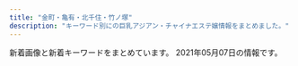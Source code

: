 ```yaml
---
title: "金町・亀有・北千住・竹ノ塚"
description: "キーワード別にの巨乳アジアン・チャイナエステ嬢情報をまとめました。"
---
```


新着画像と新着キーワードをまとめています。
2021年05月07日の情報です。

<DmmAffiliateIns />
<KeywordTable
  shops={
    [
    {
        "img_links": [],
        "station": "\u6885\u5cf6\u99c5",
        "name": "\u5fc3",
        "keywords": {},
        "url": "http://sumirety.xyz/"
    },
    {
        "img_links": [
            "http://starrysky.esnavi.work/2/uploadimg/1574764277.jpg",
            "http://starrysky.esnavi.work/2/uploadimg/1609136908.jpeg",
            "http://starrysky.esnavi.work/2/uploadimg/1565558725.jpg",
            "http://starrysky.esnavi.work/2/uploadimg/1596225793.jpg",
            "https://century.pwchp.com/images/vis_theptframe.png",
            "http://starrysky.esnavi.work/2/uploadimg/1609136727.jpeg",
            "http://starrysky.esnavi.work/vis_theptframe.png",
            "http://starrysky.esnavi.work/iDl2toJilLq62VX.png",
            "http://starrysky.esnavi.work/2/uploadimg/1618889943.jpeg",
            "http://starrysky.esnavi.work/1-1PZ515095RN.jpg",
            "https://pwchp.com/images_editor/124/images/1559717095-146381_2.jpg",
            "http://starrysky.esnavi.work/2/uploadimg/1617615141.jpeg"
        ],
        "url": "http://starrysky.esnavi.work/",
        "keywords": {
            "D": 9,
            "E": 9,
            "85": 18,
            "83": 9,
            "\u80f8": 1,
            "88": 9,
            "90": 27,
            "C": 9
        },
        "name": "\u6fc0\u5b89\u5929\u4f7f",
        "station": "\u7dbe\u702c\u99c5\u6771\u53e3"
    },
    {
        "img_links": [
            "http://www.kenyoku.work/images/int1.png",
            "http://www.kenyoku.work/images/b1.jpg",
            "http://www.kenyoku.work/images/sys.jpg",
            "http://www.kenyoku.work/images/news.jpg",
            "http://www.kenyoku.work/img/ami1.jpg",
            "http://www.kenyoku.work/img/risa1.jpg",
            "http://www.kenyoku.work/images/1.jpg",
            "http://www.kenyoku.work/images/head.jpg",
            "http://www.kenyoku.work/images/4.jpg",
            "http://www.kenyoku.work/images/staff_t.jpg",
            "http://www.kenyoku.work/images/s1.png",
            "http://www.kenyoku.work/images/3.jpg",
            "http://www.kenyoku.work/img/miki1.jpg",
            "http://www.kenyoku.work/img/hana1.jpg",
            "http://www.kenyoku.work/images/b2.jpg",
            "http://www.kenyoku.work/images/int2.png",
            "http://www.kenyoku.work/images/info.png",
            "http://www.kenyoku.work/images/interior_t.jpg",
            "http://www.kenyoku.work/images/2.jpg",
            "http://www.kenyoku.work/images/mobile.jpg"
        ],
        "url": "http://www.kenyoku.work/",
        "keywords": {},
        "station": "JR\u91d1\u753a\u99c5\u5317\u53e3",
        "name": "\u5065\u6b32"
    },
    {
        "keywords": {
            "86": 32,
            "D": 20,
            "C": 2
        },
        "url": "http://massage-esthe.red/",
        "img_links": [
            "http://massage-esthe.red/images/slider/slide5s.png",
            "http://massage-esthe.red/images/slider/slide5.png",
            "http://massage-esthe.red/images/staff_images/sta3.jpg",
            "http://massage-esthe.red/images/index-2.jpg",
            "http://massage-esthe.red/images/staff_images/sta7.jpg",
            "http://massage-esthe.red/images/r7.jpg",
            "http://massage-esthe.red/images/r6.jpg",
            "http://massage-esthe.red/images/staff_images/st1.jpg",
            "http://massage-esthe.red/images/staff_images/sta4.jpg",
            "http://massage-esthe.red/images/staff_images/sta5.jpg",
            "http://massage-esthe.red/images/line1.jpg",
            "http://massage-esthe.red/images/an_3_01.jpg",
            "http://massage-esthe.red/images/an_6_02.jpg",
            "http://massage-esthe.red/images/staff_images/st9.jpg",
            "http://massage-esthe.red/images/an_3_02.jpg",
            "http://massage-esthe.red/images/staff_images/st5.jpg",
            "http://massage-esthe.red/images/an_6_01.jpg",
            "http://massage-esthe.red/images/staff_images/st2.jpg",
            "http://massage-esthe.red/images/fbb.jpg",
            "http://massage-esthe.red/images/e.jpg",
            "http://massage-esthe.red/images/slider/slide4s.png",
            "http://massage-esthe.red/images/no.png",
            "http://massage-esthe.red/images/slider/slide1s.png",
            "http://massage-esthe.red/images/staff_images/st6.jpg",
            "http://massage-esthe.red/images/r2.jpg",
            "http://massage-esthe.red/images/line.jpg",
            "http://massage-esthe.red/images/an_2_01.jpg",
            "http://massage-esthe.red/images/slider/slide4.png",
            "http://massage-esthe.red/images/staff_images/st4.jpg",
            "http://massage-esthe.red/images/slider/slide2.png",
            "http://massage-esthe.red/images/staff_images/sta1.jpg",
            "http://massage-esthe.red/images/an_5_01.jpg",
            "http://massage-esthe.red/images/an_1_01.jpg",
            "http://massage-esthe.red/images/r4.jpg",
            "http://massage-esthe.red/images/staff_images/sl.png",
            "http://massage-esthe.red/images/index-1.jpg",
            "http://massage-esthe.red/images/staff_images/st3.jpg",
            "http://massage-esthe.red/images/an_4_01.jpg",
            "http://massage-esthe.red/images/staff_images/sta6.jpg",
            "http://massage-esthe.red/images/slider/slide3s.png",
            "http://massage-esthe.red/images/staff_images/st7.jpg",
            "http://massage-esthe.red/images/an_2_02.jpg",
            "http://massage-esthe.red/images/r5.jpg",
            "http://massage-esthe.red/images/an_1_02.jpg",
            "http://massage-esthe.red/images/qr.jpg",
            "http://massage-esthe.red/images/staff_images/sta9.jpg",
            "http://massage-esthe.red/images/staff_images/sta2.jpg",
            "http://massage-esthe.red/images/slider/slide1.png",
            "http://massage-esthe.red/images/an_4_02.jpg",
            "http://massage-esthe.red/images/an_5_02.jpg",
            "http://massage-esthe.red/images/r3.jpg",
            "http://massage-esthe.red/images/slider/slide3.png",
            "http://massage-esthe.red/images/slider/slide2s.png"
        ],
        "name": "BODY RESORT",
        "station": "JR\u4e80\u6709\u99c5\u5317\u53e3"
    },
    {
        "station": "JR\u91d1\u753a\u99c5\u5317\u53e3",
        "name": "Spring \uff5e\u30b9\u30d7\u30ea\u30f3\u30b0\uff5e",
        "img_links": [
            "http://spring.est888.com/css/nav/nav-004.png",
            "http://spring.est888.com/css/staff/staff17-b.png",
            "http://spring.est888.com/css/staff/staff17.png",
            "http://spring.est888.com/css/staff/staff14-a.png",
            "http://spring.est888.com/css/staff/staff11-a.png",
            "http://spring.est888.com/css/tel.png",
            "http://spring.est888.com/css/staff/staff13.png",
            "http://spring.est888.com/css/staff/staff0005.png",
            "http://spring.est888.com/css/top0000000003.jpg",
            "http://spring.est888.com/css/staff/staff16-b.png",
            "http://spring.est888.com/css/staff/staff17-a.png",
            "http://spring.est888.com/css/top001.png",
            "http://spring.est888.com/css/nav/nav-006.png",
            "http://spring.est888.com/css/staff/staff001.png",
            "http://spring.est888.com/css/staff/staff0005-a.png",
            "http://spring.est888.com/css/staff/staff012.png",
            "http://spring.est888.com/css/staff/staff010.png",
            "http://spring.est888.com/css/staff/staff004-b.png",
            "http://spring.est888.com/css/staff/staff0005-b.png",
            "http://spring.est888.com/css/staff/staff004.png",
            "http://spring.est888.com/css/staff/staff14-b.png",
            "http://spring.est888.com/css/staff/staff16-a.png",
            "http://spring.est888.com/css/staff/staff11.png",
            "http://spring.est888.com/css/staff/staff012-b.png",
            "http://spring.est888.com/css/staff/staff13-a.png",
            "http://spring.est888.com/css/staff/staff004-a.png",
            "http://spring.est888.com/css/staff/staff0010-b.png",
            "http://spring.est888.com/css/staff/staff11-b.png",
            "http://spring.est888.com/css/staff/staff010-a.png",
            "http://spring.est888.com/css/staff/staff16.png",
            "http://spring.est888.com/css/nav/nav-001.png",
            "http://spring.est888.com/css/staff/staff012-a.png",
            "http://spring.est888.com/css/nav/nav-003.png",
            "http://spring.est888.com/css/staff/staff14.png",
            "http://spring.est888.com/css/nav/nav-005.png",
            "http://spring.est888.com/css/nav/nav-002.png",
            "http://spring.est888.com/css/staff/staff001-a.png",
            "http://spring.est888.com/css/staff/staff001-b.png"
        ],
        "url": "http://spring.est888.com/",
        "keywords": {
            "C": 3,
            "91": 1,
            "D": 3,
            "E": 1,
            "90": 5,
            "89": 1,
            "85": 2,
            "84": 1
        }
    },
    {
        "url": "http://bananokoi.ies.bz/",
        "station": "\u7dbe\u702c\u99c5\u6771\u53e3",
        "name": "\u82b1\u306e\u604b",
        "img_links": [],
        "keywords": {}
    },
    {
        "keywords": {
            "G": 6,
            "\u30bb\u30af\u30b7\u30fc": 5
        },
        "station": "\u7dbe\u702c\u99c5\u6771\u53e3",
        "name": "You First*\u30e6\u30fc\u30d5\u30a1\u30fc\u30b9\u30c8",
        "url": "http://youfirstesthe.com/",
        "img_links": [
            "http://youfirstesthe.com/images/top/ranking01.png",
            "http://youfirstesthe.com/upload/girl/img02/img1_0028.jpg",
            "http://youfirstesthe.com/upload/girl/img02/img1_0008.jpg",
            "http://youfirstesthe.com/upload/board/img_1558501433.jpg",
            "http://youfirstesthe.com/images/top/ranking02.png",
            "http://youfirstesthe.com/upload/girl/img03/img2_0028.jpg",
            "http://youfirstesthe.com/upload/girl/img03/img1_0027.jpg",
            "http://youfirstesthe.com/upload/girl/img03/img2_0014.jpg",
            "http://youfirstesthe.com/upload/board/img_1616074420.jpg",
            "http://youfirstesthe.com/upload/girl/img03/img1_0026.jpg",
            "http://youfirstesthe.com/upload/girl/img03/img1_0016.jpg",
            "http://youfirstesthe.com/images/common/tel.png",
            "http://youfirstesthe.com/images/top/ranking03.png",
            "http://youfirstesthe.com/upload/girl/img02/img1_0021.jpg",
            "http://youfirstesthe.com/upload/girl/img03/img3_0003.jpg",
            "http://youfirstesthe.com/upload/girl/img03/img1_0028.jpg",
            "http://youfirstesthe.com/upload/girl/img03/img1_0004.jpg",
            "http://youfirstesthe.com/upload/board/img_1555924960.jpg",
            "http://youfirstesthe.com/upload/girl/img03/img2_0016.jpg",
            "http://youfirstesthe.com/upload/girl/img03/img4_0008.jpg",
            "http://youfirstesthe.com/upload/girl/img03/img2_0019.jpg",
            "http://youfirstesthe.com/upload/girl/img03/img4_0007.jpg",
            "http://youfirstesthe.com/upload/girl/img02/img1_0019.jpg",
            "http://youfirstesthe.com/upload/girl/img03/img2_0003.jpg",
            "http://youfirstesthe.com/upload/girl/img02/img1_0007.jpg",
            "http://youfirstesthe.com/upload/girl/img03/img1_0019.jpg",
            "http://youfirstesthe.com/upload/girl/img03/img5_0008.jpg",
            "http://youfirstesthe.com/upload/girl/img02/img1_0014.jpg",
            "http://youfirstesthe.com/upload/girl/img03/img1_0008.jpg",
            "http://youfirstesthe.com/upload/girl/img02/img1_0026.jpg",
            "http://youfirstesthe.com/upload/board/img_1616074473.jpg",
            "http://youfirstesthe.com/upload/girl/img03/img2_0020.jpg",
            "http://youfirstesthe.com/upload/girl/img03/img2_0029.jpg",
            "http://youfirstesthe.com/upload/girl/img03/img1_0029.jpg",
            "http://youfirstesthe.com/upload/girl/img02/img1_0003.jpg",
            "http://youfirstesthe.com/upload/girl/img03/img1_0003.jpg",
            "http://youfirstesthe.com/images/top/news.png",
            "http://youfirstesthe.com/upload/girl/img03/img3_0007.jpg",
            "http://youfirstesthe.com/upload/girl/img03/img1_0014.jpg",
            "http://youfirstesthe.com/images/top/pickup_box.png",
            "http://youfirstesthe.com/upload/girl/img03/img2_0007.jpg",
            "http://youfirstesthe.com/upload/girl/img03/img1_0007.jpg",
            "http://youfirstesthe.com/upload/board/img_1600470945.jpg",
            "http://youfirstesthe.com/images/top/list_btn.png",
            "http://youfirstesthe.com/upload/girl/img02/img1_0004.jpg",
            "http://youfirstesthe.com/images/common/main_txt_corona.jpg",
            "http://youfirstesthe.com/upload/girl/img03/img1_0021.jpg",
            "http://youfirstesthe.com/upload/girl/img03/img3_0008.jpg",
            "http://youfirstesthe.com/upload/girl/img02/img1_0015.jpg",
            "http://youfirstesthe.com/upload/girl/img03/img3_0020.jpg",
            "http://youfirstesthe.com/upload/girl/img02/img1_0016.jpg",
            "http://youfirstesthe.com/upload/board/img_1601452249.jpg",
            "http://youfirstesthe.com/upload/girl/img03/img1_0015.jpg",
            "http://youfirstesthe.com/upload/girl/img02/img1_0027.jpg",
            "http://youfirstesthe.com/upload/girl/img02/img1_0029.jpg",
            "http://youfirstesthe.com/upload/girl/img03/img2_0008.jpg",
            "http://youfirstesthe.com/upload/girl/img03/img1_0020.jpg",
            "http://youfirstesthe.com/upload/girl/img02/img1_0020.jpg"
        ]
    },
    {
        "keywords": {
            "C": 11,
            "87": 4,
            "D": 8,
            "86": 4
        },
        "img_links": [
            "http://www.luckystar.esturl.com/files/005-03.jpg",
            "http://www.luckystar.esturl.com/files/003-03.jpg",
            "http://www.luckystar.esturl.com/files/001.jpg",
            "http://www.luckystar.esturl.com/files/001-02.jpg",
            "http://www.luckystar.esturl.com/files/003.jpg",
            "http://www.luckystar.esturl.com/files/003-02.jpg",
            "http://www.luckystar.esturl.com/files/001-03.jpg",
            "http://www.luckystar.esturl.com/files/002-03.jpg",
            "http://www.luckystar.esturl.com/img/ttl_info.png",
            "http://www.luckystar.esturl.com/files/002-02.jpg",
            "http://www.luckystar.esturl.com/img/ttl_news.png",
            "http://www.luckystar.esturl.com/files/002.jpg",
            "http://www.luckystar.esturl.com/images/slider/2.jpg",
            "http://www.luckystar.esturl.com/img/tel.png",
            "http://www.luckystar.esturl.com/img/goback.jpg",
            "http://www.luckystar.esturl.com/files/005-02.jpg",
            "http://www.luckystar.esturl.com/img/btn_blog.png",
            "http://www.luckystar.esturl.com/images/slider/1.jpg",
            "http://www.luckystar.esturl.com/img/pickup.jpg",
            "http://www.luckystar.esturl.com/files/005.jpg",
            "http://www.luckystar.esturl.com/images/slider/3.jpg"
        ],
        "station": "JR\u4e80\u6709\u99c5\u5317\u53e3",
        "url": "http://www.luckystar.esturl.com/",
        "name": "\u30e9\u30c3\u30ad\u30fc\u30b9\u30bf\u30fc"
    },
    {
        "station": "\u7af9\u30ce\u585a\u99c5\u6771\u53e3",
        "keywords": {
            "88": 23,
            "83": 23,
            "86": 92,
            "D": 161,
            "87": 92,
            "80": 23,
            "C": 46,
            "E": 69,
            "85": 23
        },
        "img_links": [
            "https://anna.iest.info/images/09.jpg",
            "https://anna.iest.info/photos/sites/32/2020/09/2020092310053021.jpg",
            "https://anna.iest.info/images/room2.jpg",
            "https://anna.iest.info/photos/sites/32/2020/10/2020102309073277.jpg",
            "https://anna.iest.info/photos/sites/32/2021/01/2021012302265121.jpg",
            "https://anna.iest.info/photos/sites/32/2020/11/2020110204554291.jpg",
            "https://anna.iest.info/images/top.png",
            "https://anna.iest.info/photos/sites/32/2021/01/2021012102543828.jpg",
            "https://anna.iest.info/photos/sites/32/2020/09/2020092310180247.jpg",
            "https://anna.iest.info/photos/sites/32/2021/03/202103090634171.jpg",
            "https://anna.iest.info/photos/sites/32/2020/09/2020092310095442.jpg",
            "https://anna.iest.info/images/room4.jpg",
            "https://anna.iest.info/photos/sites/32/2020/12/2020122407252653.jpg",
            "https://anna.iest.info/photos/sites/32/2020/09/2020092310104790.jpg",
            "https://anna.iest.info/photos/sites/32/2021/01/2021012102544587.jpg",
            "https://anna.iest.info/photos/sites/32/2020/09/2020092404431618.jpg",
            "https://anna.iest.info/photos/sites/32/2020/09/2020092310230663.jpg",
            "https://anna.iest.info/photos/sites/32/2021/03/2021030906341691.jpg",
            "https://anna.iest.info/images/05.jpg",
            "https://anna.iest.info/photos/sites/32/2021/04/2021040703585933.jpg",
            "https://anna.iest.info/images/side_link02.png",
            "https://anna.iest.info/photos/sites/32/2020/09/2020092310053060.jpg",
            "https://anna.iest.info/images/room3.jpg",
            "https://anna.iest.info/photos/sites/32/2021/01/202101230226466.jpg",
            "https://anna.iest.info/photos/sites/32/2020/09/2020092310084345.jpg",
            "https://anna.iest.info/images/sp_top.jpg",
            "https://anna.iest.info/images/room1.jpg",
            "https://anna.iest.info/images/side_link03.png"
        ],
        "url": "https://anna.iest.info/",
        "name": "\u5b89\u5a1c\u30fb\u30a2\u30f3\u30ca"
    },
    {
        "name": "\u604b\u4eba\u697d\u5712",
        "keywords": {
            "D": 3,
            "86": 2,
            "89": 1,
            "E": 2,
            "87": 2
        },
        "url": "http://koi.rankuens.com/",
        "station": "JR\u4e80\u6709\u99c5\u5357\u53e3",
        "img_links": [
            "http://koi.rankuens.com/css/nav/nav05.jpg",
            "http://koi.rankuens.com/css/nav/nav06.jpg",
            "http://koi.rankuens.com/css/top005.jpg",
            "http://koi.rankuens.com/css/top004.jpg",
            "http://koi.rankuens.com/css/nav/nav02.jpg",
            "http://koi.rankuens.com/css/head03.jpg",
            "http://koi.rankuens.com/css/nav/nav03.jpg",
            "http://koi.rankuens.com/css/left.jpg",
            "http://koi.rankuens.com/css/top0000001.jpg",
            "http://koi.rankuens.com/css/staff/staff00005.jpg",
            "http://koi.rankuens.com/css/staff/staff08.jpg",
            "http://koi.rankuens.com/css/right.jpg",
            "http://koi.rankuens.com/css/nav/nav01.jpg",
            "http://koi.rankuens.com/css/staff/staff09.jpg",
            "http://koi.rankuens.com/css/staff/staff10.jpg",
            "http://koi.rankuens.com/css/staff/staff00006.jpg",
            "http://koi.rankuens.com/css/nav/nav04.jpg"
        ]
    },
    {
        "keywords": {},
        "url": "http://kenkounoie-umejima.este88.com/",
        "name": "\u5065\u5eb7\u306e\u5bb6",
        "station": "\u6885\u5cf6\u99c5",
        "img_links": [
            "http://kenkounoie-umejima.este88.com/gals/akane1.jpg",
            "http://kenkounoie-umejima.este88.com/images/qr.jpg",
            "http://kenkounoie-umejima.este88.com/images/img3.jpg",
            "http://kenkounoie-umejima.este88.com/gals/rika1.jpg",
            "http://kenkounoie-umejima.este88.com/images/acc2.jpg",
            "http://kenkounoie-umejima.este88.com/images/acc4.jpg",
            "http://kenkounoie-umejima.este88.com/images/img2.jpg",
            "http://kenkounoie-umejima.este88.com/images/acc5.jpg",
            "http://kenkounoie-umejima.este88.com/images/acc3.jpg",
            "http://kenkounoie-umejima.este88.com/gals/mimi1.jpg",
            "http://kenkounoie-umejima.este88.com/gals/kiki1.jpg",
            "http://kenkounoie-umejima.este88.com/gals/ai1.jpg",
            "http://kenkounoie-umejima.este88.com/images/acc1.jpg",
            "http://kenkounoie-umejima.este88.com/gals/emi1.jpg",
            "http://kenkounoie-umejima.este88.com/images/info.png",
            "http://kenkounoie-umejima.este88.com/images/img1.jpg",
            "http://kenkounoie-umejima.este88.com/gals/risa1.jpg",
            "http://kenkounoie-umejima.este88.com/i/sp02.jpg",
            "http://kenkounoie-umejima.este88.com/images/img4.jpg"
        ]
    },
    {
        "url": "https://bright.xyz.mn/",
        "keywords": {
            "F": 42,
            "D": 90,
            "E": 65,
            "87": 42,
            "89": 21,
            "83": 21,
            "92": 21,
            "G": 21,
            "85": 21,
            "86": 21,
            "H": 21,
            "88": 84
        },
        "station": "JR\u4e80\u6709\u99c5\u5357\u53e3",
        "name": "Plaisir\u30fb\u30d7\u30ec\u30b8\u30fc\u30eb",
        "img_links": [
            "https://bright.xyz.mn/photos/sites/10/2021/05/2021050709052156-308x411.jpg",
            "https://bright.xyz.mn/photos/sites/10/2020/01/2020010607464468.jpg",
            "https://bright.xyz.mn/photos/sites/10/2020/07/202007261153576.jpg",
            "https://bright.xyz.mn/photos/sites/10/2020/02/2020022201512635.jpg",
            "https://bright.xyz.mn/photos/sites/10/2020/11/2020112603202074.jpg",
            "https://bright.xyz.mn/images/s_therapist.jpg",
            "https://bright.xyz.mn/photos/sites/10/2020/11/2020110507362248.jpg",
            "https://bright.xyz.mn/images/1.jpg",
            "https://bright.xyz.mn/photos/sites/10/2020/11/2020112603202074-308x411.jpg",
            "https://bright.xyz.mn/photos/sites/10/2021/02/2021020306534154.jpg",
            "https://bright.xyz.mn/images/staff_bj3.jpg",
            "https://bright.xyz.mn/images/end.png",
            "https://bright.xyz.mn/photos/sites/10/2021/03/2021031707474096-308x411.jpg",
            "https://bright.xyz.mn/images/news_bj3.jpg",
            "https://bright.xyz.mn/images/2.jpg",
            "https://bright.xyz.mn/images/s_news.jpg",
            "https://bright.xyz.mn/photos/sites/10/2021/03/2021031707474096.jpg",
            "https://bright.xyz.mn/photos/sites/10/2020/08/2020081003373252.jpg",
            "https://bright.xyz.mn/images/s_pick.png",
            "https://bright.xyz.mn/images/s_face.jpg",
            "https://bright.xyz.mn/photos/sites/10/2020/07/2020072611535558.jpg",
            "https://bright.xyz.mn/images/new.jpg",
            "https://bright.xyz.mn/images/s_link.jpg",
            "https://bright.xyz.mn/photos/sites/10/2020/02/2020022201512671.jpg",
            "https://bright.xyz.mn/images/top.png",
            "https://bright.xyz.mn/photos/sites/10/2021/05/2021050709052156.jpg",
            "https://bright.xyz.mn/photos/sites/10/2021/02/2021021807083143.jpg",
            "https://bright.xyz.mn/images/line.png",
            "https://bright.xyz.mn/images/mobile.jpg",
            "https://bright.xyz.mn/photos/sites/10/2020/07/2020072612030016.jpg",
            "https://bright.xyz.mn/photos/sites/10/2020/08/2020081003373131.jpg",
            "https://bright.xyz.mn/photos/sites/10/2021/02/2021020306534154-308x411.jpg"
        ]
    },
    {
        "keywords": {},
        "img_links": [
            "http://ayase-ai.jpest.net/uploads//sites/33/2021/04/g1.jpg",
            "http://ayase-ai.jpest.net/uploads//sites/33/2020/12/r3-1.png",
            "http://ayase-ai.jpest.net/uploads//sites/33/2020/12/shishu-2.png",
            "http://ayase-ai.jpest.net/uploads//sites/33/2020/11/g3.jpg",
            "http://ayase-ai.jpest.net/uploads//sites/33/2020/12/main_bottom.png",
            "http://ayase-ai.jpest.net/uploads//sites/33/2020/11/g6.jpg",
            "http://ayase-ai.jpest.net/uploads//sites/33/2020/11/g2.jpg",
            "http://ayase-ai.jpest.net/uploads//sites/33/2020/11/g5-225x300.jpg",
            "http://ayase-ai.jpest.net/uploads//sites/33/2020/12/main_bottom-1.png",
            "http://ayase-ai.jpest.net/uploads//sites/33/2020/12/ss.png",
            "http://ayase-ai.jpest.net/uploads//sites/33/2020/11/g2-225x300.jpg",
            "http://ayase-ai.jpest.net/uploads//sites/33/2020/12/r1.png",
            "http://ayase-ai.jpest.net/uploads//sites/33/2020/11/m-top02-1.jpg",
            "http://ayase-ai.jpest.net/uploads//sites/33/2020/11/g6-225x300.jpg",
            "http://ayase-ai.jpest.net/uploads//sites/33/2020/12/r2-1.png",
            "http://ayase-ai.jpest.net/uploads//sites/33/2020/11/g1.jpg",
            "http://ayase-ai.jpest.net/uploads//sites/33/2020/11/g5.jpg",
            "http://ayase-ai.jpest.net/uploads//sites/33/2020/11/g4-225x300.jpg",
            "http://ayase-ai.jpest.net/uploads//sites/33/2020/12/r4-1.png",
            "http://ayase-ai.jpest.net/uploads//sites/33/2020/12/mobile-1.jpg",
            "http://ayase-ai.jpest.net/uploads//sites/33/2021/01/g1-225x300.jpg",
            "http://ayase-ai.jpest.net/uploads//sites/33/2021/01/g1.jpg",
            "http://ayase-ai.jpest.net/uploads//sites/33/2021/04/g1-225x300.jpg",
            "http://ayase-ai.jpest.net/uploads//sites/33/2020/11/g1-225x300.jpg",
            "http://ayase-ai.jpest.net/uploads//sites/33/2020/12/main_top.png",
            "http://ayase-ai.jpest.net/uploads//sites/33/2020/11/g3-225x300.jpg",
            "http://ayase-ai.jpest.net/uploads//sites/33/2020/12/ma01-1.jpg",
            "http://ayase-ai.jpest.net/uploads//sites/33/2020/12/main_top-1.png",
            "http://ayase-ai.jpest.net/uploads//sites/33/2020/12/re.jpg",
            "http://ayase-ai.jpest.net/uploads//sites/33/2020/11/g4.jpg"
        ],
        "name": "\u611b",
        "station": "\u7dbe\u702c\u99c5\u6771\u53e3",
        "url": "http://ayase-ai.jpest.net/"
    },
    {
        "img_links": [
            "http://iyasinobara.oks.bz/photos/sites/36/2020/11/2020112101523963.jpg",
            "http://iyasinobara.oks.bz/images/room1.jpg",
            "http://iyasinobara.oks.bz/photos/sites/36/2019/12/2019121401184994.jpg",
            "http://iyasinobara.oks.bz/images/room3.jpg",
            "http://iyasinobara.oks.bz/images/s_news.jpg",
            "http://iyasinobara.oks.bz/images/room2.jpg",
            "http://iyasinobara.oks.bz/images/room4.jpg",
            "http://iyasinobara.oks.bz/images/mobile.jpg",
            "http://iyasinobara.oks.bz/images/s_shedule.jpg",
            "http://iyasinobara.oks.bz/photos/sites/36/2020/02/2020021401252254.jpg",
            "http://iyasinobara.oks.bz/images/top.jpg",
            "http://iyasinobara.oks.bz/images/s_staff.jpg",
            "http://iyasinobara.oks.bz/photos/sites/36/2021/03/2021030303232197.jpg"
        ],
        "keywords": {
            "F": 5,
            "85": 5,
            "C": 16,
            "90": 5,
            "87": 5,
            "D": 10,
            "82": 5
        },
        "url": "http://iyasinobara.oks.bz/",
        "station": "JR\u91d1\u753a\u99c5\u5317\u53e3",
        "name": "\u7652\u3057\u306e\u8594\u8587"
    },
    {
        "url": "https://arzt-spa.iest.info/",
        "name": "Arzt spa\u30fb\u30a2\u30eb\u30c4\u30b9\u30d1",
        "station": "JR\u4e80\u6709\u99c5\u5357\u53e3",
        "keywords": {
            "83": 4,
            "87": 2,
            "86": 2,
            "85": 2,
            "88": 2,
            "D": 8,
            "E": 4
        },
        "img_links": [
            "https://arzt-spa.iest.info/images/staff_line.jpg",
            "https://arzt-spa.iest.info/images/mobile.jpg",
            "https://arzt-spa.iest.info/images/staff0.jpg",
            "https://arzt-spa.iest.info/images/acc2.jpg",
            "https://arzt-spa.iest.info/images/acc4.jpg",
            "https://arzt-spa.iest.info/photos/sites/8/2021/04/2021042910010674.jpg",
            "https://arzt-spa.iest.info/photos/sites/8/2021/04/2021042910034440.jpg",
            "https://arzt-spa.iest.info/images/girl_bt.jpg",
            "http://foryou2.a1.ies.bz/upload/sites/8/2021/04/2021042910010674.jpg",
            "https://arzt-spa.iest.info/images/bjs3.jpg",
            "https://arzt-spa.iest.info/photos/sites/8/2021/04/2021042909554637.jpg",
            "https://arzt-spa.iest.info/images/acc6.jpg",
            "https://arzt-spa.iest.info/images/acc3.jpg",
            "http://foryou2.a1.ies.bz/upload/sites/8/2021/04/2021042909554637.jpg",
            "https://arzt-spa.iest.info/images/acc1.jpg",
            "https://arzt-spa.iest.info/images/acc5.jpg",
            "https://arzt-spa.iest.info/photos/sites/8/2021/04/2021042909585676.jpg",
            "https://arzt-spa.iest.info/images/top.jpg",
            "http://foryou2.a1.ies.bz/upload/sites/8/2021/04/202104290958056.jpg",
            "https://arzt-spa.iest.info/images/pick.jpg",
            "http://foryou2.a1.ies.bz/upload/sites/8/2021/04/202104290956461.jpg",
            "http://foryou2.a1.ies.bz/upload/sites/8/2021/04/2021042909585676.jpg",
            "https://arzt-spa.iest.info/photos/sites/8/2021/04/202104290956461.jpg",
            "https://arzt-spa.iest.info/images/line1.jpg",
            "https://arzt-spa.iest.info/images/link_line.jpg",
            "https://arzt-spa.iest.info/photos/sites/8/2021/04/202104290958056.jpg",
            "https://arzt-spa.iest.info/images/news.jpg",
            "https://arzt-spa.iest.info/images/end.jpg"
        ]
    },
    {
        "station": "\u897f\u65b0\u4e95\u99c5\u897f\u53e3",
        "url": "http://rakuen.ies.fun/",
        "name": "\u7e01",
        "img_links": [
            "http://rakuen.ies.fun/images/info2.jpg",
            "http://rakuen.ies.fun/images/info.jpg",
            "http://rakuen.ies.fun/images/room1.jpg",
            "http://rakuen.ies.fun/images/s3.jpg",
            "http://rakuen.ies.fun/photos/sites/40/2021/05/2021050704572641.jpg",
            "http://rakuen.ies.fun/images/s_news.jpg",
            "http://rakuen.ies.fun/images/s_link.png",
            "http://rakuen.ies.fun/images/room2.jpg",
            "http://rakuen.ies.fun/images/room3.jpg",
            "http://rakuen.ies.fun/images/room4.jpg",
            "http://rakuen.ies.fun/images/s_staff.png",
            "http://rakuen.ies.fun/images/mobile.jpg",
            "http://rakuen.ies.fun/photos/sites/40/2021/05/2021050704572594.jpg",
            "http://rakuen.ies.fun/photos/sites/40/2021/05/2021050704572499.jpg",
            "http://rakuen.ies.fun/photos/sites/40/2021/05/2021050704572692.jpg",
            "http://rakuen.ies.fun/images/tel.jpg"
        ],
        "keywords": {
            "87": 5,
            "D": 20,
            "85": 10,
            "83": 5
        }
    },
    {
        "img_links": [
            "http://www.maria0228.com/img/7.jpg",
            "http://www.maria0228.com/img/3.jpg",
            "http://www.maria0228.com/img/1.jpg",
            "http://www.maria0228.com/img/erika.jpg",
            "http://www.maria0228.com/img/4.jpg",
            "http://www.maria0228.com/img/danni.jpg",
            "http://www.maria0228.com/img/yuri.jpg",
            "http://www.maria0228.com/img/5.jpg",
            "http://www.maria0228.com/img/mina.jpg",
            "http://www.maria0228.com/img/ayumi.jpg",
            "http://www.maria0228.com/img/aya.jpg",
            "http://www.maria0228.com/img/2.jpg",
            "http://www.maria0228.com/img/nana.jpg",
            "http://www.maria0228.com/img/6.jpg"
        ],
        "station": "JR\u4e80\u6709\u99c5\u5317\u53e3",
        "url": "http://www.maria0228.com/",
        "keywords": {},
        "name": "\u7652\u3057\u306e\u5bb6"
    },
    {
        "url": "http://spring02.est888.com/",
        "keywords": {
            "E": 2,
            "84": 1,
            "G": 1,
            "91": 1,
            "89": 1,
            "90": 3,
            "C": 4,
            "85": 3
        },
        "name": "Spring-\u30b9\u30d7\u30ea\u30f3\u30b0-",
        "station": "\u7dbe\u702c\u99c5\u897f\u53e3",
        "img_links": [
            "http://spring02.est888.com/css/staff/staff11-b.png",
            "http://spring02.est888.com/css/tel.png",
            "http://spring02.est888.com/css/top003.png",
            "http://spring02.est888.com/css/staff/staff005.png",
            "http://spring02.est888.com/css/staff/staff005-b.png",
            "http://spring02.est888.com/css/nav/nav-002.png",
            "http://spring02.est888.com/css/nav/nav-001.png",
            "http://spring02.est888.com/css/staff/staff11-a.png",
            "http://spring02.est888.com/css/staff/staff12.png",
            "http://spring02.est888.com/css/staff/staff09.png",
            "http://spring02.est888.com/css/staff/staff01-b.png",
            "http://spring02.est888.com/css/top02-left.png",
            "http://spring02.est888.com/css/staff/staff03-a.png",
            "http://spring02.est888.com/css/staff/staff0008.png",
            "http://spring02.est888.com/css/nav/nav-006.png",
            "http://spring02.est888.com/css/staff/staff04.png",
            "http://spring02.est888.com/css/staff/staff09-a.png",
            "http://spring02.est888.com/css/nav/nav-004.png",
            "http://spring02.est888.com/css/staff/staff04-a.png",
            "http://spring02.est888.com/css/staff/staff04-b.png",
            "http://spring02.est888.com/css/staff/staff11.png",
            "http://spring02.est888.com/css/staff/staff005-a.png",
            "http://spring02.est888.com/css/staff/staff03.png",
            "http://spring02.est888.com/css/nav/nav-005.png",
            "http://spring02.est888.com/css/top04.png",
            "http://spring02.est888.com/css/staff/staff01-a.png",
            "http://spring02.est888.com/css/staff/staff003-b.png",
            "http://spring02.est888.com/css/staff/staff010-a.png",
            "http://spring02.est888.com/css/nav/nav-003.png",
            "http://spring02.est888.com/css/staff/staff01.png",
            "http://spring02.est888.com/css/staff/staff12-b.png",
            "http://spring02.est888.com/css/staff/staff09-b.png",
            "http://spring02.est888.com/css/staff/staff010.png",
            "http://spring02.est888.com/css/top01.png",
            "http://spring02.est888.com/css/staff/staff008-b.png",
            "http://spring02.est888.com/css/staff/staff12-a.png",
            "http://spring02.est888.com/css/osusume01.png",
            "http://spring02.est888.com/css/staff/staff010-b.png"
        ]
    },
    {
        "keywords": {},
        "station": "\u6885\u5cf6\u99c5",
        "img_links": [
            "http://relax-esthe.tokyo/css/staff/staff05.png",
            "http://relax-esthe.tokyo/css/m-top-right01.jpg",
            "http://relax-esthe.tokyo/css/m-left.jpg",
            "http://relax-esthe.tokyo/css/staff/staff03.png",
            "http://relax-esthe.tokyo/css/staff/staff09.png",
            "http://relax-esthe.tokyo/css/m-yejiao.jpg",
            "http://relax-esthe.tokyo/css/staff/staff07.png",
            "http://relax-esthe.tokyo/css/m-right.jpg",
            "http://relax-esthe.tokyo/css/m-head1.jpg",
            "http://relax-esthe.tokyo/images/call.png",
            "http://relax-esthe.tokyo/css/m-top-right02.jpg",
            "http://relax-esthe.tokyo/css/m-top02.jpg",
            "http://relax-esthe.tokyo/css/staff/staff02.png",
            "http://relax-esthe.tokyo/css/staff/staff08.png",
            "http://relax-esthe.tokyo/css/staff/staff06.png",
            "http://relax-esthe.tokyo/css/staff/staff01.png",
            "http://relax-esthe.tokyo/css/top-left01.jpg",
            "http://relax-esthe.tokyo/css/m-top-right04.jpg",
            "http://relax-esthe.tokyo/css/staff/staff0n.png",
            "http://relax-esthe.tokyo/css/m-top-right03.jpg"
        ],
        "name": "Amor-\u30a2\u30e2\u30fc\u30eb-",
        "url": "http://relax-esthe.tokyo/"
    },
    {
        "keywords": {
            "E": 2,
            "85": 2,
            "86": 1,
            "C": 1,
            "D": 2
        },
        "img_links": [
            "https://besteste.com/staffPhoto/s20201104202509.jpg",
            "https://besteste.com/staffPhoto/b20210427121000.jpg",
            "https://besteste.com/staffPhoto/b20210206174329.jpg",
            "https://besteste.com/staffPhoto/s20210427121331.jpg",
            "https://besteste.com/staffPhoto/s20201104201732.jpg",
            "https://besteste.com/js/sliderLine/slide_prev.png",
            "https://besteste.com/staffPhoto/b20201104202235.jpg",
            "https://besteste.com/staffPhoto/b20201104202356.jpg",
            "https://besteste.com/staffPhoto/s20201104202235.jpg",
            "https://besteste.com/staffPhoto/s20201104202740.jpg",
            "https://besteste.com/staffPhoto/s20201104202122.jpg",
            "https://besteste.com/images/returnBtn.png",
            "https://besteste.com/images/mobile.jpg",
            "https://besteste.com/staffPhoto/b20201104202024.jpg",
            "https://besteste.com/staffPhoto/s20201104202024.jpg",
            "https://besteste.com/staffPhoto/b20201104202740.jpg",
            "https://besteste.com/staffPhoto/b20201104202637.jpg",
            "https://besteste.com/staffPhoto/s20210206174033.jpg",
            "https://besteste.com/staffPhoto/s20210427120848.jpg",
            "https://besteste.com/images/slider1/03.jpg",
            "https://besteste.com/staffPhoto/s20201104202637.jpg",
            "https://besteste.com/staffPhoto/b20210206174605.jpg",
            "https://besteste.com/staffPhoto/b20210206174451.jpg",
            "https://besteste.com/staffPhoto/s20201223163111.jpg",
            "https://besteste.com/staffPhoto/b20201104201732.jpg",
            "https://besteste.com/staffPhoto/s20201104202356.jpg",
            "https://besteste.com/images/slider1/01.jpg",
            "https://besteste.com/staffPhoto/b20201104202122.jpg",
            "https://besteste.com/staffPhoto/b20210206174200.jpg",
            "https://besteste.com/staffPhoto/s20210427121106.jpg",
            "https://besteste.com/staffPhoto/s20210427121216.jpg",
            "https://besteste.com/staffPhoto/b20210427121216.jpg",
            "https://besteste.com/staffPhoto/b20201104202509.jpg",
            "https://besteste.com/staffPhoto/b20201223163111.jpg",
            "https://besteste.com/js/sliderLine/slide_next.png",
            "https://besteste.com/staffPhoto/b20210427120848.jpg",
            "https://besteste.com/staffPhoto/b20210427121106.jpg",
            "https://besteste.com/staffPhoto/s20210427121000.jpg",
            "https://besteste.com/staffPhoto/b20210427121331.jpg",
            "https://besteste.com/staffPhoto/b20210206174033.jpg"
        ],
        "url": "https://besteste.com/",
        "name": "\u685c",
        "station": "JR\u4e80\u6709\u99c5\u5317\u53e3"
    },
    {
        "img_links": [
            "http://aroma-heal.com/img/sys4.png",
            "http://aroma-heal.com/img/t-s.jpg",
            "http://aroma-heal.com/img/pc.jpg",
            "http://aroma-heal.com/img/sysetc.png",
            "http://aroma-heal.com/img/info.jpg",
            "http://aroma-heal.com/img/botton.jpg",
            "http://aroma-heal.com/img/pic.jpg",
            "http://aroma-heal.com/img/adrs.jpg",
            "http://aroma-heal.com/img/cam.jpg",
            "http://aroma-heal.com/img/t-r.jpg",
            "http://aroma-heal.com/staff/aoi/01.jpg",
            "http://aroma-heal.com/img/sys2.png",
            "http://aroma-heal.com/img/tit.jpg",
            "http://aroma-heal.com/staff/yuki/01.jpg",
            "http://aroma-heal.com/img/sys3.png",
            "http://aroma-heal.com/img/t-t.jpg",
            "http://aroma-heal.com/img/t-a.jpg",
            "http://aroma-heal.com/img/t-o.jpg",
            "http://aroma-heal.com/img/tel.jpg",
            "http://aroma-heal.com/img/paypay.png",
            "http://aroma-heal.com/staff/mimi/01.jpg",
            "http://aroma-heal.com/img/sys1.png",
            "http://aroma-heal.com/img/add.jpg"
        ],
        "station": "JR\u5317\u5343\u4f4f\u99c5\u6771\u53e3",
        "url": "http://aroma-heal.com/",
        "keywords": {},
        "name": "\u7f8e\u5802"
    },
    {
        "keywords": {
            "88": 4,
            "D": 18,
            "86": 14
        },
        "name": "Sakura",
        "station": "JR\u91d1\u753a\u99c5\u5317\u53e3",
        "url": "http://esthe-aroma.biz/",
        "img_links": [
            "http://esthe-aroma.biz/img/cg011.jpg",
            "http://esthe-aroma.biz/img/m01a.jpg",
            "http://esthe-aroma.biz/img/m04.jpg",
            "http://esthe-aroma.biz/img/fla02.jpg",
            "http://esthe-aroma.biz/img/m03a.jpg",
            "http://esthe-aroma.biz/img/top.jpg",
            "http://esthe-aroma.biz/img/m03.jpg",
            "http://esthe-aroma.biz/img/m01.jpg",
            "http://esthe-aroma.biz/img/acct.jpg",
            "http://esthe-aroma.biz/img/cg08.jpg",
            "http://esthe-aroma.biz/img/cg06.jpg",
            "http://esthe-aroma.biz/img/stal.jpg",
            "http://esthe-aroma.biz/img/ff.jpg",
            "http://esthe-aroma.biz/img/m05.jpg",
            "http://esthe-aroma.biz/img/cg07.jpg",
            "http://esthe-aroma.biz/img/cg081.jpg",
            "http://esthe-aroma.biz/img/m02a.jpg",
            "http://esthe-aroma.biz/img/cg101.jpg",
            "http://esthe-aroma.biz/img/fla03.jpg",
            "http://esthe-aroma.biz/img/m02.jpg",
            "http://esthe-aroma.biz/img/fla01.jpg",
            "http://esthe-aroma.biz/img/cg05.jpg",
            "http://esthe-aroma.biz/img/cg01.jpg",
            "http://esthe-aroma.biz/img/m06.jpg",
            "http://esthe-aroma.biz/img/cg02.jpg",
            "http://esthe-aroma.biz/img/tr02.jpg",
            "http://esthe-aroma.biz/img/cg021.jpg",
            "http://esthe-aroma.biz/img/syst.jpg",
            "http://esthe-aroma.biz/img/m05a.jpg",
            "http://esthe-aroma.biz/img/no.png",
            "http://esthe-aroma.biz/img/cg09.jpg",
            "http://esthe-aroma.biz/img/cg03.jpg",
            "http://esthe-aroma.biz/img/cg10.jpg",
            "http://esthe-aroma.biz/img/tr01.jpg"
        ]
    },
    {
        "station": "JR\u91d1\u753a\u99c5\u5317\u53e3",
        "url": "http://urara.tyo.cm/",
        "img_links": [
            "http://urara.tyo.cm/photos/sites/5/2020/07/2020072904152581.jpg",
            "http://urara.tyo.cm/images/link_nav04.png",
            "http://urara.tyo.cm/images/ico02.png",
            "http://urara.tyo.cm/images/link_nav01.png",
            "http://urara.tyo.cm/photos/sites/5/2020/07/2020072904152474.jpg",
            "http://urara.tyo.cm/photos/sites/5/2020/08/2020082101302071.jpg",
            "http://urara.tyo.cm/photos/sites/5/2021/03/2021032608104729.jpg",
            "http://urara.tyo.cm/photos/sites/5/2020/10/2020101305325670.jpg",
            "http://urara.tyo.cm/images/top.png",
            "http://urara.tyo.cm/images/link_nav05.png",
            "http://urara.tyo.cm/images/bg_infotit.png",
            "http://urara.tyo.cm/images/tit_staff01.png",
            "http://urara.tyo.cm/images/pagetop.png",
            "http://urara.tyo.cm/images/tit_info02.png",
            "http://urara.tyo.cm/photos/sites/5/2020/07/2020072904152344.jpg",
            "http://urara.tyo.cm/images/link_nav02.png",
            "http://urara.tyo.cm/photos/sites/5/2020/11/2020112706272440.jpg",
            "http://urara.tyo.cm/images/tit_staff02.png",
            "http://urara.tyo.cm/images/slider01.png",
            "http://urara.tyo.cm/photos/sites/5/2020/09/2020091508111353.jpg",
            "http://urara.tyo.cm/images/link_nav06.png",
            "http://urara.tyo.cm/images/slider02.png",
            "http://urara.tyo.cm/images/slider03.png",
            "http://urara.tyo.cm/images/link_nav03.png",
            "http://urara.tyo.cm/photos/sites/5/2020/07/2020072904152438.jpg",
            "http://urara.tyo.cm/images/tit_info01.png",
            "http://urara.tyo.cm/photos/sites/5/2021/02/2021021804210413.jpg"
        ],
        "keywords": {
            "84": 12,
            "87": 12,
            "D": 120,
            "85": 48,
            "86": 48
        },
        "name": "\u9e97"
    },
    {
        "station": "JR\u4e80\u6709\u99c5\u5317\u53e3",
        "url": "http://kenkohouse.com/",
        "name": "\u30b5\u30e9\u30f3",
        "img_links": [],
        "keywords": {}
    },
    {
        "keywords": {},
        "station": "\u7dbe\u702c\u99c5",
        "url": "https://heart-peace.business.site/",
        "name": "heart Peace \uff5e\u30cf\u30fc\u30c8\u30d4\u30fc\u30b9\uff5e",
        "img_links": []
    },
    {
        "img_links": [
            "http://www.yurikago-massage.work/img/sta10.jpg",
            "http://www.yurikago-massage.work/img/sta8.jpg",
            "http://www.yurikago-massage.work/img/sta9.jpg",
            "http://www.yurikago-massage.work/img/st11.jpg",
            "http://www.yurikago-massage.work/img/st09.jpg",
            "http://www.yurikago-massage.work/img/fla-2.jpg",
            "http://www.yurikago-massage.work/img/sta7.jpg",
            "http://www.yurikago-massage.work/img/botton.jpg",
            "http://www.yurikago-massage.work/img/nos.jpg",
            "http://www.yurikago-massage.work/img/sta11.jpg",
            "http://www.yurikago-massage.work/img/sta6.jpg",
            "http://www.yurikago-massage.work/img/sta13.jpg",
            "http://www.yurikago-massage.work/img/st7.jpg",
            "http://www.yurikago-massage.work/img/fla-1.jpg",
            "http://www.yurikago-massage.work/img/mo.png",
            "http://www.yurikago-massage.work/img/st6.jpg",
            "http://www.yurikago-massage.work/img/st9.jpg",
            "http://www.yurikago-massage.work/img/st8.jpg",
            "http://www.yurikago-massage.work/img/st12.jpg",
            "http://www.yurikago-massage.work/img/sta12.jpg",
            "http://www.yurikago-massage.work/img/st13.jpg",
            "http://www.yurikago-massage.work/img/st10.jpg"
        ],
        "url": "http://www.yurikago-massage.work/",
        "station": "JR\u91d1\u753a\u99c5\u5317\u53e3",
        "keywords": {
            "88": 4,
            "E": 4,
            "85": 8,
            "F": 4,
            "87": 4,
            "C": 15,
            "D": 14,
            "86": 6
        },
        "name": "\u3086\u308a\u304b\u3054"
    },
    {
        "keywords": {
            "D": 5,
            "C": 2,
            "84": 1
        },
        "station": "\u7dbe\u702c\u99c5\u6771\u53e3",
        "name": "\u4eba\u9b5a\u59eb",
        "img_links": [
            "http://ningyo-hime.com/staffPhoto/b20191003141511.jpg",
            "http://ningyo-hime.com/staffPhoto/b20201212104914.jpg",
            "http://ningyo-hime.com/staffPhoto/s20200626161755.jpg",
            "http://ningyo-hime.com/staffPhoto/b20201212112712.jpg",
            "http://ningyo-hime.com/staffPhoto/s20201101082513.jpg",
            "http://ningyo-hime.com/staffPhoto/s20200707192550.jpg",
            "http://ningyo-hime.com/staffPhoto/s20191003141511.jpg",
            "http://ningyo-hime.com/staffPhoto/b20201101082513.jpg",
            "http://ningyo-hime.com/js/sliderLine/slide_next.png",
            "http://ningyo-hime.com/staffPhoto/s20200630134438.jpg",
            "http://ningyo-hime.com/staffPhoto/s20201230174356.jpg",
            "http://ningyo-hime.com/staffPhoto/s20201212104914.jpg",
            "http://ningyo-hime.com/staffPhoto/b20200630134438.jpg",
            "http://ningyo-hime.com/staffPhoto/b20201230174356.jpg",
            "http://ningyo-hime.com/images/returnBtn.png",
            "http://ningyo-hime.com/images/gallery1.png",
            "http://ningyo-hime.com/staffPhoto/s20201212112712.jpg",
            "http://ningyo-hime.com/staffPhoto/s20200905132814.jpg",
            "http://ningyo-hime.com/staffPhoto/b20200707192550.jpg",
            "http://ningyo-hime.com/uploadfiles/Image/campaignNingyoHimeCom.jpg",
            "http://ningyo-hime.com/staffPhoto/b20200626161755.jpg",
            "http://ningyo-hime.com/images/slider1/01.jpg",
            "http://ningyo-hime.com/images/slider1/03.jpg",
            "http://ningyo-hime.com/staffPhoto/b20200905132814.jpg",
            "http://ningyo-hime.com/images/mobile.jpg",
            "http://ningyo-hime.com/js/sliderLine/slide_prev.png"
        ],
        "url": "http://ningyo-hime.com/"
    },
    {
        "station": "JR\u4e80\u6709\u99c5\u5317\u53e3",
        "name": "\u6e80\u8db3\u5ea6666",
        "url": "http://manzoku666.ests.jp/",
        "keywords": {},
        "img_links": []
    },
    {
        "url": "http://e-luxury.work/",
        "name": "Angel",
        "station": "\u7dbe\u702c\u99c5\u897f\u53e3",
        "keywords": {},
        "img_links": [
            "http://e-luxury.work/images/7.jpg",
            "http://e-luxury.work/images/sys.jpg",
            "http://e-luxury.work/img/mina1.jpg",
            "http://e-luxury.work/images/tt.jpg",
            "http://e-luxury.work/images/3.jpg",
            "http://e-luxury.work/images/interior_t.jpg",
            "http://e-luxury.work/images/1.jpg",
            "http://e-luxury.work/images/2.jpg",
            "http://e-luxury.work/img/kayo2.jpg",
            "http://e-luxury.work/images/6.jpg",
            "http://e-luxury.work/img/momoka1.jpg",
            "http://e-luxury.work/images/news.jpg",
            "http://e-luxury.work/img/eri1.jpg",
            "http://e-luxury.work/images/ta.jpg",
            "http://e-luxury.work/images/4.jpg",
            "http://e-luxury.work/img/mimi1.jpg",
            "http://e-luxury.work/images/int2.jpg",
            "http://e-luxury.work/images/mobile.jpg",
            "http://e-luxury.work/images/b1.jpg",
            "http://e-luxury.work/img/yuki1.jpg",
            "http://e-luxury.work/images/5.jpg",
            "http://e-luxury.work/images/head.jpg",
            "http://e-luxury.work/img/kayo1.jpg",
            "http://e-luxury.work/images/tel.jpg",
            "http://e-luxury.work/images/staff_t.jpg",
            "http://e-luxury.work/images/int1.jpg",
            "http://e-luxury.work/img/minami1.jpg"
        ]
    },
    {
        "name": "\u5922\u306e\u5bb6",
        "keywords": {
            "87": 1,
            "D": 3,
            "C": 11,
            "86": 2
        },
        "url": "http://kokoroan.jps.cm/",
        "station": "\u7af9\u30ce\u585a\u99c5\u6771\u53e3",
        "img_links": [
            "http://kokoroan.jps.cm/images/service_line.jpg",
            "http://kokoroan.jps.cm/images/girl-z1.jpg",
            "http://kokoroan.jps.cm/images/room3.jpg",
            "http://kokoroan.jps.cm/images/staff_line.jpg",
            "http://kokoroan.jps.cm/photos/sites/31/2021/03/2021032316250291.jpg",
            "http://kokoroan.jps.cm/images/top.jpg",
            "http://kokoroan.jps.cm/images/end.jpg",
            "http://kokoroan.jps.cm/images/ser2.jpg",
            "http://kokoroan.jps.cm/images/room1.jpg",
            "http://kokoroan.jps.cm/images/mobile2.jpg",
            "http://kokoroan.jps.cm/images/mobile.jpg",
            "http://kokoroan.jps.cm/images/ser5.jpg",
            "http://kokoroan.jps.cm/images/ser4.jpg",
            "http://kokoroan.jps.cm/photos/sites/31/2021/03/2021032316410890.jpg",
            "http://kokoroan.jps.cm/images/room4.jpg",
            "http://kokoroan.jps.cm/images/ser1.jpg",
            "http://kokoroan.jps.cm/images/room2.jpg",
            "http://kokoroan.jps.cm/images/girl-z2.jpg",
            "http://kokoroan.jps.cm/images/ser3.jpg",
            "http://kokoroan.jps.cm/photos/sites/31/2021/03/2021032515025450.jpg",
            "http://kokoroan.jps.cm/photos/sites/31/2021/04/2021041913212424.jpg",
            "http://kokoroan.jps.cm/images/bj3.jpg",
            "http://kokoroan.jps.cm/photos/sites/31/2021/04/2021041913212572.jpg",
            "http://kokoroan.jps.cm/photos/sites/31/2021/03/2021032515024847.jpg"
        ]
    },
    {
        "img_links": [
            "https://moon-love.info/js/sliderLine/slide_next.png",
            "https://moon-love.info/images/slider1/01.jpg",
            "https://moon-love.info/images/mobile.jpg",
            "https://moon-love.info/staffPhoto/b20200711151214.jpg",
            "https://moon-love.info/images/slider1/03.jpg",
            "https://moon-love.info/staffPhoto/s20200711151214.jpg",
            "https://moon-love.info/images/slider1/02.jpg",
            "https://moon-love.info/uploadfiles/images/campaignIyasiHealCom.jpg",
            "https://moon-love.info/images/gallery1.png",
            "https://moon-love.info/images/noImg.jpg",
            "https://moon-love.info/staffPhoto/s20200527170611.jpg",
            "https://moon-love.info/uploadfiles/Image/image.png",
            "https://moon-love.info/js/sliderLine/slide_prev.png",
            "https://moon-love.info/staffPhoto/b20200527170611.jpg",
            "https://moon-love.info/images/returnBtn.png"
        ],
        "url": "https://moon-love.info/",
        "name": "\u6cc9\u30fb\u3044\u305a\u307f",
        "keywords": {
            "D": 1,
            "E": 2
        },
        "station": "\u5317\u5343\u4f4f\u99c5\u6771\u53e3"
    },
    {
        "name": "\u5927\u5bb6\u65cf",
        "keywords": {
            "87": 3,
            "86": 3
        },
        "url": "http://esthe-aroma.xyz/",
        "station": "\u7af9\u30ce\u585a\u99c5\u6771\u53e3",
        "img_links": [
            "http://esthe-aroma.xyz/images/friend.png",
            "http://esthe-aroma.xyz/images/staff.png",
            "http://esthe-aroma.xyz/images/esthe3.jpg",
            "http://esthe-aroma.xyz/images/gallery.png",
            "http://esthe-aroma.xyz/images/main-sp.jpg",
            "http://esthe-aroma.xyz/images/cg02.jpg",
            "http://esthe-aroma.xyz/images/blog_002.png",
            "http://esthe-aroma.xyz/images/esthe2.jpg",
            "http://esthe-aroma.xyz/images/info.png",
            "http://esthe-aroma.xyz/images/acc1.jpg",
            "http://esthe-aroma.xyz/images/home.png",
            "http://esthe-aroma.xyz/images/home_002.png",
            "http://esthe-aroma.xyz/images/acc.jpg",
            "http://esthe-aroma.xyz/images/clear.png",
            "http://esthe-aroma.xyz/images/main1.jpg",
            "http://esthe-aroma.xyz/images/cg01.jpg",
            "http://esthe-aroma.xyz/images/header3.png",
            "http://esthe-aroma.xyz/images/link.png",
            "http://esthe-aroma.xyz/images/esthe1.jpg"
        ]
    },
    {
        "url": "https://lush.jpn.vin/",
        "keywords": {
            "C": 14,
            "88": 8,
            "87": 8,
            "85": 8,
            "D": 24,
            "90": 8,
            "86": 16,
            "89": 8
        },
        "name": "\u30e9\u30c3\u30b7\u30e5",
        "station": "JR\u91d1\u753a\u99c5\u5317\u53e3",
        "img_links": [
            "https://lush.jpn.vin/images/tit_news.png",
            "https://lush.jpn.vin/images/border-bottom.png",
            "https://lush.jpn.vin/photos/sites/6/2020/12/2020121402082025.jpg",
            "https://lush.jpn.vin/images/side_mobile.png",
            "https://lush.jpn.vin/images/room4.jpg",
            "https://lush.jpn.vin/images/end.jpg",
            "https://lush.jpn.vin/photos/sites/6/2020/12/2020121402091934.jpg",
            "https://lush.jpn.vin/images/room1.jpg",
            "https://lush.jpn.vin/images/bg_comend.jpg",
            "https://lush.jpn.vin/images/tit_pick.jpg",
            "https://lush.jpn.vin/photos/sites/6/2021/01/2021012905303514.jpg",
            "https://lush.jpn.vin/photos/sites/6/2021/01/2021011906135643.jpg",
            "https://lush.jpn.vin/images/tit_staff.jpg",
            "https://lush.jpn.vin/images/rb.png",
            "https://lush.jpn.vin/images/lb.png",
            "https://lush.jpn.vin/images/top.png",
            "https://lush.jpn.vin/photos/sites/6/2020/12/2020121402072787.jpg",
            "https://lush.jpn.vin/images/room2.jpg",
            "https://lush.jpn.vin/photos/sites/6/2020/12/202012140206371.jpg",
            "https://lush.jpn.vin/images/room3.jpg",
            "https://lush.jpn.vin/photos/sites/6/2021/02/2021021804400223.jpg",
            "https://lush.jpn.vin/images/girl.png"
        ]
    },
    {
        "name": "Angela \u30a2\u30f3\u30b8\u30a7\u30e9",
        "url": "http://angela.esjp.xyz/",
        "keywords": {},
        "img_links": [
            "http://angela.esjp.xyz/girl/5.jpg",
            "http://angela.esjp.xyz/images/mobile_bg.png",
            "http://angela.esjp.xyz/images/nophotos.jpg",
            "http://angela.esjp.xyz/girl/4.jpg",
            "http://angela.esjp.xyz/images/roomimg/photo02.jpg",
            "http://angela.esjp.xyz/images/pickup_line.png",
            "http://angela.esjp.xyz/girl/2.jpg",
            "http://angela.esjp.xyz/girl/6.jpg",
            "http://angela.esjp.xyz/images/topbg.jpg",
            "http://angela.esjp.xyz/images/newsbg.png",
            "http://angela.esjp.xyz/images/tel_footer.png",
            "http://angela.esjp.xyz/girl/3.jpg",
            "http://angela.esjp.xyz/images/roomimg/photo01.jpg",
            "http://angela.esjp.xyz/images/staff_bg.png",
            "http://angela.esjp.xyz/girl/1.jpg"
        ],
        "station": "\u7dbe\u702c\u99c5\u6771\u53e3"
    },
    {
        "img_links": [
            "https://renren.tyo.cm/photos/sites/41/2021/03/2021031009163856.jpg",
            "https://renren.tyo.cm/images/sp_top.png",
            "https://renren.tyo.cm/images/end.png",
            "https://renren.tyo.cm/images/acc2.jpg",
            "https://renren.tyo.cm/images/staff01.png",
            "https://renren.tyo.cm/images/link_nav04.jpg",
            "https://renren.tyo.cm/images/link_nav06.jpg",
            "https://renren.tyo.cm/images/acc4.jpg",
            "https://renren.tyo.cm/images/link_nav01.jpg",
            "https://renren.tyo.cm/images/acc6.jpg",
            "https://renren.tyo.cm/images/side_mobile.jpg",
            "https://renren.tyo.cm/photos/sites/41/2021/03/2021031104590881.jpg",
            "https://renren.tyo.cm/images/tit_link.png",
            "https://renren.tyo.cm/images/tit_new.png",
            "https://renren.tyo.cm/photos/sites/41/2021/03/2021031009153663.jpg",
            "https://renren.tyo.cm/photos/sites/41/2021/03/202103100916490.jpg",
            "https://renren.tyo.cm/images/acc1.jpg",
            "https://renren.tyo.cm/images/tit_pick.png",
            "https://renren.tyo.cm/images/acc5.jpg",
            "https://renren.tyo.cm/images/link_nav03.jpg",
            "https://renren.tyo.cm/images/acc3.jpg",
            "https://renren.tyo.cm/images/side_tel.jpg",
            "https://renren.tyo.cm/photos/sites/41/2021/05/202105070938381.jpg",
            "https://renren.tyo.cm/images/link_nav02.jpg",
            "https://renren.tyo.cm/photos/sites/41/2021/03/202103100916154.jpg",
            "https://renren.tyo.cm/photos/sites/41/2021/03/2021031009191523.jpg",
            "https://renren.tyo.cm/images/staff02.png",
            "https://renren.tyo.cm/images/top.png",
            "https://renren.tyo.cm/images/link_nav05.jpg"
        ],
        "name": "Aroma RenRen",
        "keywords": {
            "88": 2,
            "85": 2,
            "F": 1,
            "87": 1,
            "C": 2,
            "E": 2,
            "83": 1,
            "D": 2,
            "86": 1
        },
        "station": "JR\u4e80\u6709\u99c5\u5357\u53e3",
        "url": "https://renren.tyo.cm/"
    },
    {
        "name": "\u6fc0\u5b89\u7f8e\u4eba",
        "url": "http://bijin.este.work/",
        "keywords": {
            "90": 3,
            "86": 1,
            "83": 2,
            "D": 1,
            "87": 1,
            "C": 2
        },
        "station": "\u5317\u5343\u4f4f\u99c5\u897f\u53e3",
        "img_links": [
            "http://bijin.este.work/int1.png",
            "http://bijin.este.work/m.jpg",
            "http://bijin.este.work/head.jpg",
            "http://bijin.este.work/sys1.jpg",
            "http://bijin.este.work/2/uploadimg/1591886701.jpg",
            "http://bijin.este.work/staff_t.jpg",
            "http://bijin.este.work/2/uploadimg/1597854926.jpeg",
            "http://bijin.este.work/2/uploadimg/1591886646.jpg",
            "http://bijin.este.work/2/uploadimg/1591252992.jpg",
            "http://bijin.este.work/2/uploadimg/1600148455.jpeg",
            "http://bijin.este.work/news.jpg",
            "http://bijin.este.work/2/uploadimg/1612668130.jpeg",
            "http://bijin.este.work/2/uploadimg/1591253020.jpg",
            "http://bijin.este.work/sys2.jpg",
            "http://bijin.este.work/s1.png"
        ]
    },
    {
        "station": "\u5800\u5207\u83d6\u84b2\u5712\u99c5",
        "name": "\u541b\u5b89",
        "url": "https://kungangm.jimdofree.com/",
        "img_links": [
            "https://image.jimcdn.com/app/cms/image/transf/dimension=1080x1024:format=jpg/path/s491738307dab8ed0/image/i0ab0a1b77accb1c7/version/1616305682/image.jpg",
            "https://image.jimcdn.com/app/cms/image/transf/dimension=1080x1024:format=jpg/path/s491738307dab8ed0/image/ie54739bfe4411825/version/1619509620/image.jpg",
            "https://image.jimcdn.com/app/cms/image/transf/dimension=1080x1024:format=jpg/path/s491738307dab8ed0/image/i8114f4be25f79eef/version/1617353476/image.jpg",
            "https://image.jimcdn.com/app/cms/image/transf/none/path/s491738307dab8ed0/image/i5806f8c0fbbca598/version/1417614009/image.jpg",
            "https://image.jimcdn.com/app/cms/image/transf/none/path/s491738307dab8ed0/image/iba7a970dbc047ea1/version/1620387924/image.jpg"
        ],
        "keywords": {}
    },
    {
        "img_links": [],
        "keywords": {},
        "name": "Tulip\uff5e\u30c1\u30e5\u30fc\u30ea\u30c3\u30d7",
        "station": "JR\u5357\u5343\u4f4f\u99c5\u5357\u53e3",
        "url": "http://www.hi-msg.com/tulip/"
    },
    {
        "keywords": {
            "D": 6
        },
        "url": "http://esthe-massage.pink/",
        "img_links": [
            "http://esthe-massage.pink/sp/images/cg3.jpg",
            "http://esthe-massage.pink/sp/images/cg6.jpg",
            "http://esthe-massage.pink/images/bb.png",
            "http://esthe-massage.pink/images/top.png",
            "http://esthe-massage.pink/images/tb.png",
            "http://esthe-massage.pink/sp/images/cg7.jpg",
            "http://esthe-massage.pink/images/staff_s.jpg",
            "http://esthe-massage.pink/images/cg2.jpg",
            "http://esthe-massage.pink/images/line2.jpg",
            "http://esthe-massage.pink/images/news.jpg",
            "http://esthe-massage.pink/images/newface.jpg",
            "http://esthe-massage.pink/images/end3.png",
            "http://esthe-massage.pink/images/tb1.png",
            "http://esthe-massage.pink/images/cg6.jpg",
            "http://esthe-massage.pink/images/cg7.jpg",
            "http://esthe-massage.pink/sp/images/cg2.jpg",
            "http://esthe-massage.pink/images/mobile.jpg",
            "http://esthe-massage.pink/sp/images/telb.png",
            "http://esthe-massage.pink/images/line.jpg",
            "http://esthe-massage.pink/sp/images/cg9.jpg",
            "http://esthe-massage.pink/images/cg9.jpg",
            "http://esthe-massage.pink/sp/images/tel.png",
            "http://esthe-massage.pink/images/pick.jpg",
            "http://esthe-massage.pink/sp/images/cg1.jpg",
            "http://esthe-massage.pink/images/cg1.jpg",
            "http://esthe-massage.pink/images/mobile1.jpg",
            "http://esthe-massage.pink/sp/images/teline.png",
            "http://esthe-massage.pink/images/cg3.jpg",
            "http://esthe-massage.pink/images/compaign.jpg",
            "http://esthe-massage.pink/images/staff_tit.jpg",
            "http://esthe-massage.pink/images/aboutus.jpg",
            "http://esthe-massage.pink/sp/images/top-img01.png"
        ],
        "name": "\u96c5",
        "station": "JR\u91d1\u753a\u99c5\u5317\u53e3"
    },
    {
        "url": "http://iris.este.work/",
        "img_links": [
            "http://iris.este.work/2/uploadimg/1615527059.jpeg",
            "http://iris.este.work/int1.png",
            "http://iris.este.work/2/uploadimg/1610606666.jpg",
            "http://iris.este.work/2/uploadimg/1587527299.jpg",
            "http://iris.este.work/2/uploadimg/1604372331.jpg",
            "http://iris.este.work/2/uploadimg/1597642441.jpeg",
            "http://iris.este.work/2/uploadimg/1591787978.jpg",
            "http://iris.este.work/2/uploadimg/1597806778.jpg",
            "http://iris.este.work/head.jpg",
            "http://iris.este.work/2/uploadimg/1610606533.jpg",
            "http://iris.este.work/news.jpg",
            "http://iris.este.work/staff_t.jpg",
            "http://iris.este.work/s1.png",
            "http://iris.este.work/sys2.jpg",
            "http://iris.este.work/sys1.jpg",
            "http://iris.este.work/2/uploadimg/1607661251.jpg",
            "http://iris.este.work/2/uploadimg/1587527512.jpg"
        ],
        "keywords": {
            "C": 2,
            "E": 2,
            "85": 3,
            "87": 1,
            "86": 3,
            "90": 1,
            "84": 1,
            "D": 4,
            "83": 1
        },
        "name": "IRIS \uff5e\u30a2\u30a4\u30ea\u30b9\uff5e",
        "station": "JR\u5317\u5343\u4f4f\u99c5\u6771\u53e3"
    },
    {
        "url": "http://raku.est888.com/",
        "img_links": [
            "http://raku.est888.com/css/nav/nav-006.jpg",
            "http://raku.est888.com/css/cam0001.jpg",
            "http://raku.est888.com/css/nav/nav-005.jpg",
            "http://raku.est888.com/css/staff/staff0001-a.png",
            "http://raku.est888.com/css/top02-left.png",
            "http://raku.est888.com/css/staff/staff002-a.png",
            "http://raku.est888.com/css/staff/staff01-a.png",
            "http://raku.est888.com/css/nav/nav-002.jpg",
            "http://raku.est888.com/css/tel.png",
            "http://raku.est888.com/css/nav/nav-003.jpg",
            "http://raku.est888.com/css/nav/nav-001.jpg",
            "http://raku.est888.com/css/osusume01.jpg",
            "http://raku.est888.com/css/nav/nav-004.jpg"
        ],
        "station": "JR\u91d1\u753a\u99c5\u5317\u53e3",
        "name": "\u697d",
        "keywords": {
            "87": 2,
            "89": 1,
            "C": 2,
            "D": 1
        }
    },
    {
        "url": "http://www.relax-miyabi.com/",
        "station": "\u4e94\u53cd\u91ce\u99c5",
        "keywords": {
            "D": 6,
            "88": 3,
            "86": 3
        },
        "img_links": [
            "http://www.relax-miyabi.com/img/top-h5R2.jpg",
            "http://www.relax-miyabi.com/img/h4-top.jpg",
            "http://www.relax-miyabi.com/img/top-course2_off.jpg",
            "http://www.relax-miyabi.com/files/019-02.jpg",
            "http://www.relax-miyabi.com/img/top-h5R.jpg",
            "http://www.relax-miyabi.com/img/glo_04_off.jpg",
            "http://www.relax-miyabi.com/files/019-03.jpg",
            "http://www.relax-miyabi.com/img/icon_tel.png",
            "http://www.relax-miyabi.com/files/014.jpg",
            "http://www.relax-miyabi.com/img/glo_05_off.jpg",
            "http://www.relax-miyabi.com/img/slider/2.jpg",
            "http://www.relax-miyabi.com/img/top-course_off.jpg",
            "http://www.relax-miyabi.com/img/glo_06_off.jpg",
            "http://www.relax-miyabi.com/img/glo_02_off.jpg",
            "http://www.relax-miyabi.com/img/bnr-01_off.jpg",
            "http://www.relax-miyabi.com/img/glo_01_off.jpg",
            "http://www.relax-miyabi.com/img/slider/3.jpg",
            "http://www.relax-miyabi.com/files/019.jpg",
            "http://www.relax-miyabi.com/img/footer-top_off.jpg",
            "http://www.relax-miyabi.com/img/slider/1.jpg",
            "http://www.relax-miyabi.com/files/014-02.jpg",
            "http://www.relax-miyabi.com/img/bnr-02_off.jpg",
            "http://www.relax-miyabi.com/files/014-03.jpg",
            "http://www.relax-miyabi.com/img/glo_03_off.jpg"
        ],
        "name": "\u96c5"
    }
]
}
/>
<DmmAffiliateScript />
